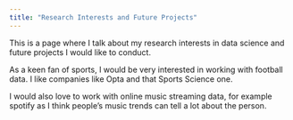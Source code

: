 ```yaml
---
title: "Research Interests and Future Projects"
---
```


This is a page where I talk about my research interests in data science and future projects I would like to conduct.

As a keen fan of sports, I would be very interested in working with football data. I like companies like Opta and that Sports Science one. 

I would also love to work with online music streaming data, for example spotify as I think people's music trends can tell a lot about the person.